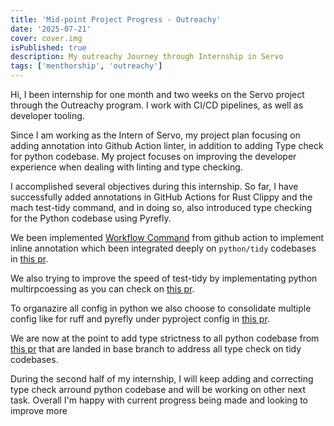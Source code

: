 ```yaml
---
title: 'Mid-point Project Progress - Outreachy'
date: '2025-07-21'
cover: cover.img
isPublished: true
description: My outreachy Journey through Internship in Servo
tags: ['menthorship', 'outreachy']
---
```

Hi, I been internship for one month and two weeks on the Servo project through the Outreachy program. I work with CI/CD pipelines, as well as developer tooling.

Since I am working as the Intern of Servo, my project plan focusing on adding annotation into Github Action linter, in addition to adding Type check for python codebase. My project focuses on improving the developer experience when dealing with linting and type checking.

I accomplished several objectives during this internship. So far, I have successfully added annotations in GitHub Actions for Rust Clippy and the mach test-tidy command, and in doing so, also introduced type checking for the Python codebase using Pyrefly.

We been implemented [Workflow Command](https://docs.github.com/en/actions/reference/workflow-commands-for-github-actions#using-workflow-commands-to-access-toolkit-functions) from github action to implement inline annotation which been integrated deeply on `python/tidy` codebases in [this pr](https://github.com/servo/servo/pull/37294).

We also trying to improve the speed of test-tidy by implementating python multirpcoessing as you can check on [this pr](https://github.com/servo/servo/pull/37748).

To organazire all config in python we also choose to consolidate multiple config like for ruff and pyrefly under pyproject config in [this pr](https://github.com/servo/servo/pull/37741).

We are now at the point to add type strictness to all python codebase from [this pr](https://github.com/servo/servo/pull/38043) that are landed in base branch to address all type check on tidy codebases.

During the second half of my internship, I will keep adding and correcting type check arround python codebase and will be working on other next task. Overall I'm happy with current progress being made and looking to improve more

